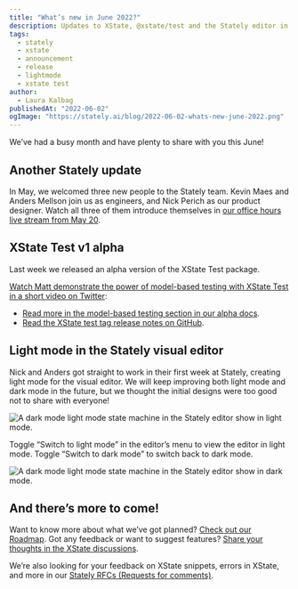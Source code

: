 ```yaml
---
title: "What’s new in June 2022?"
description: Updates to XState, @xstate/test and the Stately editor in the last month.
tags:
  - stately
  - xstate
  - announcement
  - release
  - lightmode
  - xstate test
author:
  - Laura Kalbag
publishedAt: "2022-06-02"
ogImage: "https://stately.ai/blog/2022-06-02-whats-new-june-2022.png"
---
```


We’ve had a busy month and have plenty to share with you this June!

## Another Stately update

In May, we welcomed three new people to the Stately team. Kevin Maes and Anders Mellson join us as engineers, and Nick Perich as our product designer. Watch all three of them introduce themselves in [our office hours live stream from May 20](https://youtu.be/4WwaSZ-ciRI?t=127).

## XState Test v1 alpha

Last week we released an alpha version of the XState Test package.

[Watch Matt demonstrate the power of model-based testing with XState Test in a short video on Twitter](https://twitter.com/statelyai/status/1531250605313892352):

<Tweet id="1531250605313892352" />

- [Read more in the model-based testing section in our alpha docs](https://graph-docs.vercel.app/model-based-testing/intro).
- [Read the XState test tag release notes on GitHub](https://github.com/statelyai/xstate/releases/tag/%40xstate%2Ftest%401.0.0-alpha.0).

## Light mode in the Stately visual editor

Nick and Anders got straight to work in their first week at Stately, creating light mode for the visual editor. We will keep improving both light mode and dark mode in the future, but we thought the initial designs were too good not to share with everyone!

![A dark mode light mode state machine in the Stately editor show in light mode.](./images/light-mode.png)

Toggle “Switch to light mode” in the editor’s menu to view the editor in light mode. Toggle “Switch to dark mode” to switch back to dark mode.

![A dark mode light mode state machine in the Stately editor show in dark mode.](./images/dark-mode.png)

## And there’s more to come!

Want to know more about what we’ve got planned? [Check out our Roadmap](https://xstate.js.org/docs/roadmap/). Got any feedback or want to suggest features? [Share your thoughts in the XState discussions](https://github.com/statelyai/xstate/discussions).

We’re also looking for your feedback on XState snippets, errors in XState, and more in our [Stately RFCs (Requests for comments)](https://github.com/statelyai/rfcs).